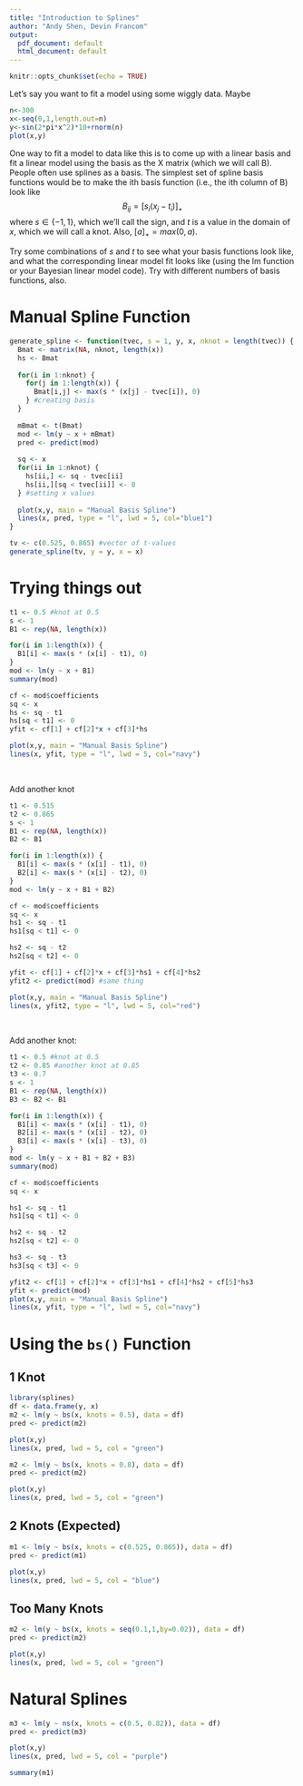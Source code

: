 ```yaml
---
title: "Introduction to Splines"
author: "Andy Shen, Devin Francom"
output:
  pdf_document: default
  html_document: default
---
```


```r
knitr::opts_chunk$set(echo = TRUE)
```

Let's say you want to fit a model using some wiggly data.  Maybe

```r
n<-300
x<-seq(0,1,length.out=n)
y<-sin(2*pi*x^2)*10+rnorm(n)
plot(x,y)
```

One way to fit a model to data like this is to come up with a linear basis and fit a linear model using the basis as the X matrix (which we will call B).  People often use splines as a basis.  The simplest set of spline basis functions would be to make the ith basis function (i.e., the ith column of B) look like
$$ B_{ij} = [s_i(x_j - t_i)]_+  $$
where $s\in \lbrace -1,1 \rbrace$, which we'll call the sign, and $t$ is a value in the domain of $x$, which we will call a knot.  Also, $[a]_+ = max(0,a)$.

Try some combinations of $s$ and $t$ to see what your basis functions look like, and what the corresponding linear model fit looks like (using the lm function or your Bayesian linear model code).  Try with different numbers of basis functions, also.

\pagebreak

# Manual Spline Function

```r
generate_spline <- function(tvec, s = 1, y, x, nknot = length(tvec)) {
  Bmat <- matrix(NA, nknot, length(x))
  hs <- Bmat
  
  for(i in 1:nknot) {
    for(j in 1:length(x)) {
      Bmat[i,j] <- max(s * (x[j] - tvec[i]), 0)
    } #creating basis
  }
  
  mBmat <- t(Bmat)
  mod <- lm(y ~ x + mBmat)
  pred <- predict(mod)
  
  sq <- x
  for(ii in 1:nknot) {
    hs[ii,] <- sq - tvec[ii]
    hs[ii,][sq < tvec[ii]] <- 0
  } #setting x values
  
  plot(x,y, main = "Manual Basis Spline")
  lines(x, pred, type = "l", lwd = 5, col="blue1")
}

```


```r
tv <- c(0.525, 0.865) #vector of t-values
generate_spline(tv, y = y, x = x)
```

\pagebreak

# Trying things out

```r
t1 <- 0.5 #knot at 0.5
s <- 1
B1 <- rep(NA, length(x))

for(i in 1:length(x)) {
  B1[i] <- max(s * (x[i] - t1), 0)
}
mod <- lm(y ~ x + B1)
summary(mod)

cf <- mod$coefficients
sq <- x
hs <- sq - t1
hs[sq < t1] <- 0
yfit <- cf[1] + cf[2]*x + cf[3]*hs

plot(x,y, main = "Manual Basis Spline")
lines(x, yfit, type = "l", lwd = 5, col="navy")
```

\  

Add another knot

```r
t1 <- 0.515 
t2 <- 0.865 
s <- 1
B1 <- rep(NA, length(x))
B2 <- B1

for(i in 1:length(x)) {
  B1[i] <- max(s * (x[i] - t1), 0)
  B2[i] <- max(s * (x[i] - t2), 0)
}
mod <- lm(y ~ x + B1 + B2)

cf <- mod$coefficients
sq <- x
hs1 <- sq - t1
hs1[sq < t1] <- 0

hs2 <- sq - t2
hs2[sq < t2] <- 0

yfit <- cf[1] + cf[2]*x + cf[3]*hs1 + cf[4]*hs2
yfit2 <- predict(mod) #same thing 

plot(x,y, main = "Manual Basis Spline")
lines(x, yfit2, type = "l", lwd = 5, col="red")
```

\  

Add another knot:

```r
t1 <- 0.5 #knot at 0.5
t2 <- 0.85 #another knot at 0.85
t3 <- 0.7
s <- 1
B1 <- rep(NA, length(x))
B3 <- B2 <- B1

for(i in 1:length(x)) {
  B1[i] <- max(s * (x[i] - t1), 0)
  B2[i] <- max(s * (x[i] - t2), 0)
  B3[i] <- max(s * (x[i] - t3), 0)
}
mod <- lm(y ~ x + B1 + B2 + B3)
summary(mod)

cf <- mod$coefficients
sq <- x

hs1 <- sq - t1
hs1[sq < t1] <- 0

hs2 <- sq - t2
hs2[sq < t2] <- 0

hs3 <- sq - t3
hs3[sq < t3] <- 0

yfit2 <- cf[1] + cf[2]*x + cf[3]*hs1 + cf[4]*hs2 + cf[5]*hs3
yfit <- predict(mod)
plot(x,y, main = "Manual Basis Spline")
lines(x, yfit, type = "l", lwd = 5, col="navy")
```

\pagebreak

# Using the `bs()` Function

## 1 Knot

```r
library(splines)
df <- data.frame(y, x)
m2 <- lm(y ~ bs(x, knots = 0.5), data = df)
pred <- predict(m2)

plot(x,y)
lines(x, pred, lwd = 5, col = "green")
```

```r
m2 <- lm(y ~ bs(x, knots = 0.8), data = df)
pred <- predict(m2)

plot(x,y)
lines(x, pred, lwd = 5, col = "green")
```

## 2 Knots (Expected)

```r
m1 <- lm(y ~ bs(x, knots = c(0.525, 0.865)), data = df)
pred <- predict(m1)

plot(x,y)
lines(x, pred, lwd = 5, col = "blue")

```

\pagebreak

## Too Many Knots

```r
m2 <- lm(y ~ bs(x, knots = seq(0.1,1,by=0.02)), data = df)
pred <- predict(m2)

plot(x,y)
lines(x, pred, lwd = 5, col = "green")
```


\pagebreak

# Natural Splines


```r
m3 <- lm(y ~ ns(x, knots = c(0.5, 0.82)), data = df)
pred <- predict(m3)

plot(x,y)
lines(x, pred, lwd = 5, col = "purple")

summary(m1)
```






